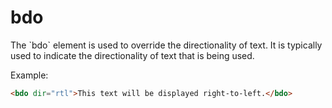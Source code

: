 
# bdo
<Separator />
The `bdo` element is used to override the directionality of text. It is typically used to indicate the directionality of text that is being used.

Example:
```html
<bdo dir="rtl">This text will be displayed right-to-left.</bdo>
```